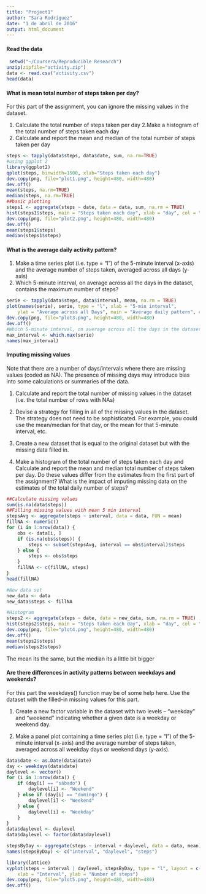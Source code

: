 ---
title: "Project1"
author: "Sara Rodríguez"
date: "1 de abril de 2016"
output: html_document
---

#### Read the data
```{r, echo=TRUE}
 setwd("~/Coursera/Reproducible Research")
unzip(zipfile="activity.zip")
data <- read.csv("activity.csv")
head(data)
```

#### What is mean total number of steps taken per day?

For this part of the assignment, you can ignore the missing values in the dataset.

1. Calculate the total number of steps taken per day
2.Make a histogram of the total number of steps taken each day
3. Calculate and report the mean and median of the total number of steps taken per day

```{r, echo=TRUE}
steps <- tapply(data$steps, data$date, sum, na.rm=TRUE)
#using ggplot 2
library(ggplot2)
qplot(steps, binwidth=1500, xlab="Steps taken each day")
dev.copy(png, file="plot1.png", height=480, width=480)
dev.off()
mean(steps, na.rm=TRUE)
median(steps, na.rm=TRUE)
##basic plotting
steps1 <- aggregate(steps ~ date, data = data, sum, na.rm = TRUE)
hist(steps1$steps, main = "Steps taken each day", xlab = "day", col = "blue")
dev.copy(png, file="plot2.png", height=480, width=480)
dev.off()
mean(steps1$steps)
median(steps1$steps)
```

#### What is the average daily activity pattern?

1. Make a time series plot (i.e. type = "l") of the 5-minute interval (x-axis) and the average number of steps taken, averaged across all days (y-axis)
2. Which 5-minute interval, on average across all the days in the dataset, contains the maximum number of steps?

```{r, echo=TRUE}
serie <- tapply(data$steps, data$interval, mean, na.rm = TRUE)
plot(names(serie), serie, type = "l", xlab = "5-min interval", 
    ylab = "Average across all Days", main = "Average daily pattern", col = "green")
dev.copy(png, file="plot3.png", height=480, width=480)
dev.off()
#Which 5-minute interval, on average across all the days in the dataset, contains the maximum number of steps?
max_interval <- which.max(serie)
names(max_interval)
```



#### Imputing missing values

Note that there are a number of days/intervals where there are missing values (coded as NA). The presence of missing days may introduce bias into some calculations or summaries of the data.

1. Calculate and report the total number of missing values in the dataset (i.e. the total number of rows with NAs)

2. Devise a strategy for filling in all of the missing values in the dataset. The strategy does not need to be sophisticated. For example, you could use the mean/median for that day, or the mean for that 5-minute interval, etc.

3. Create a new dataset that is equal to the original dataset but with the missing data filled in.

4. Make a histogram of the total number of steps taken each day and Calculate and report the mean and median total number of steps taken per day. Do these values differ from the estimates from the first part of the assignment? What is the impact of imputing missing data on the estimates of the total daily number of steps?
```{r, echo=TRUE}
##Calculate missing values
sum(is.na(data$steps))
##Filling missing values with mean 5 min interval
stepsAvg <- aggregate(steps ~ interval, data = data, FUN = mean)
fillNA <- numeric()
for (i in 1:nrow(data)) {
    obs <- data[i, ]
    if (is.na(obs$steps)) {
        steps <- subset(stepsAvg, interval == obs$interval)$steps
    } else {
        steps <- obs$steps
    }
    fillNA <- c(fillNA, steps)
}
head(fillNA)

#New data set
new_data <- data
new_data$steps <- fillNA

#Histogram
steps2 <- aggregate(steps ~ date, data = new_data, sum, na.rm = TRUE)
hist(steps2$steps, main = "Steps taken each day", xlab = "day", col = "blue")
dev.copy(png, file="plot4.png", height=480, width=480)
dev.off()
mean(steps2$steps)
median(steps2$steps)
```

The mean its the same, but the median its a little bit bigger


#### Are there differences in activity patterns between weekdays and weekends?

For this part the weekdays() function may be of some help here. Use the dataset with the filled-in missing values for this part.

1. Create a new factor variable in the dataset with two levels -- "weekday" and "weekend" indicating whether a given date is a weekday or weekend day.

2. Make a panel plot containing a time series plot (i.e. type = "l") of the 5-minute interval (x-axis) and the average number of steps taken, averaged across all weekday days or weekend days (y-axis). 
```{r}
data$date <- as.Date(data$date)
day <- weekdays(data$date)
daylevel <- vector()
for (i in 1:nrow(data)) {
    if (day[i] == "sábado") {
        daylevel[i] <- "Weekend"
    } else if (day[i] == "domingo") {
        daylevel[i] <- "Weekend"
    } else {
        daylevel[i] <- "Weekday"
    }
}
data$daylevel <- daylevel
data$daylevel <- factor(data$daylevel)

stepsByDay <- aggregate(steps ~ interval + daylevel, data = data, mean)
names(stepsByDay) <- c("interval", "daylevel", "steps")

library(lattice)
xyplot(steps ~ interval | daylevel, stepsByDay, type = "l", layout = c(1, 2), 
    xlab = "Interval", ylab = "Number of steps")
dev.copy(png, file="plot5.png", height=480, width=480)
dev.off()
```

